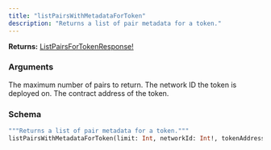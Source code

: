 ```yaml
---
title: "listPairsWithMetadataForToken"
description: "Returns a list of pair metadata for a token."
---
```


**Returns:** [ListPairsForTokenResponse!](/api-reference/types/listpairsfortokenresponse)

### Arguments

<ResponseField name="limit" type="Int">
  The maximum number of pairs to return.
</ResponseField>

<ResponseField name="networkId" type="Int!" required>
  The network ID the token is deployed on.
</ResponseField>

<ResponseField name="tokenAddress" type="String!" required>
  The contract address of the token.
</ResponseField>

### Schema


```graphql 
"""Returns a list of pair metadata for a token."""
listPairsWithMetadataForToken(limit: Int, networkId: Int!, tokenAddress: String!): ListPairsForTokenResponse!
```
